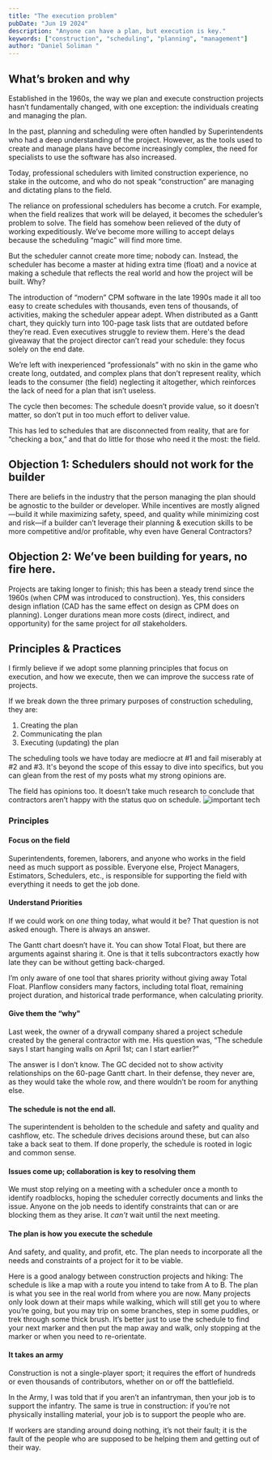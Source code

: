 ```yaml
---
title: "The execution problem"
pubDate: "Jun 19 2024"
description: "Anyone can have a plan, but execution is key."
keywords: ["construction", "scheduling", "planning", "management"]
author: "Daniel Soliman "
---
```


## What’s broken and why

Established in the 1960s, the way we plan and execute construction projects hasn’t fundamentally changed, with one exception: the individuals creating and managing the plan.

In the past, planning and scheduling were often handled by Superintendents who had a deep understanding of the project. However, as the tools used to create and manage plans have become increasingly complex, the need for specialists to use the software has also increased.

Today, professional schedulers with limited construction experience, no stake in the outcome, and who do not speak “construction” are managing and dictating plans to the field.

The reliance on professional schedulers has become a crutch. For example, when the field realizes that work will be delayed, it becomes the scheduler’s problem to solve. The field has somehow been relieved of the duty of working expeditiously. We’ve become more willing to accept delays because the scheduling “magic” will find more time.

But the scheduler cannot create more time; nobody can. Instead, the scheduler has become a master at hiding extra time (float) and a novice at making a schedule that reflects the real world and how the project will be built. Why?

The introduction of “modern” CPM software in the late 1990s made it all too easy to create schedules with thousands, even tens of thousands, of activities, making the scheduler appear adept. When distributed as a Gantt chart, they quickly turn into 100-page task lists that are outdated before they’re read. Even executives struggle to review them. Here's the dead giveaway that the project director can’t read your schedule: they focus solely on the end date.

We’re left with inexperienced “professionals” with no skin in the game who create long, outdated, and complex plans that don’t represent reality, which leads to the consumer (the field) neglecting it altogether, which reinforces the lack of need for a plan that isn’t useless.

The cycle then becomes: The schedule doesn’t provide value, so it doesn’t matter, so don’t put in too much effort to deliver value.

This has led to schedules that are disconnected from reality, that are for “checking a box,” and that do little for those who need it the most: the field.‍

## Objection 1: Schedulers should not work for the builder

There are beliefs in the industry that the person managing the plan should be agnostic to the builder or developer. While incentives are mostly aligned—build it while maximizing safety, speed, and quality while minimizing cost and risk—if a builder can’t leverage their planning & execution skills to be more competitive and/or profitable, why even have General Contractors?

## Objection 2: We’ve been building for years, no fire here.

Projects are taking longer to finish; this has been a steady trend since the 1960s (when CPM was introduced to construction). Yes, this considers design inflation (CAD has the same effect on design as CPM does on planning). Longer durations mean more costs (direct, indirect, and opportunity) for the same project for _all_ stakeholders.

## Principles & Practices
I firmly believe if we adopt some planning principles that focus on execution, and how we execute, then we can improve the success rate of projects.

If we break down the three primary purposes of construction scheduling, they are:

1. Creating the plan
2. Communicating the plan
3. Executing (updating) the plan

The scheduling tools we have today are mediocre at #1 and fail miserably at #2 and #3. It's beyond the scope of this essay to dive into specifics, but you can glean from the rest of my posts what my strong opinions are. 

The field has opinions too. It doesn’t take much research to conclude that contractors aren’t happy with the status quo on schedule.
![important tech](/images/important_Tech.png)

### Principles


#### Focus on the field

Superintendents, foremen, laborers, and anyone who works in the field need as much support as possible. Everyone else, Project Managers, Estimators, Schedulers, etc., is responsible for supporting the field with everything it needs to get the job done.

#### Understand Priorities

If we could work on _one_ thing today, what would it be? That question is not asked enough. There is always an answer.

The Gantt chart doesn’t have it. You can show Total Float, but there are arguments against sharing it. One is that it tells subcontractors exactly how late they can be without getting back-charged.

I’m only aware of one tool that shares priority without giving away Total Float. Planflow considers many factors, including total float, remaining project duration, and historical trade performance, when calculating priority.

#### Give them the “why"

Last week, the owner of a drywall company shared a project schedule created by the general contractor with me. His question was, “The schedule says I start hanging walls on April 1st; can I start earlier?”

The answer is I don’t know. The GC decided not to show activity relationships on the 60-page Gantt chart. In their defense, they never are, as they would take the whole row, and there wouldn’t be room for anything else.

#### The schedule is not the end all.

The superintendent is beholden to the schedule and safety and quality and cashflow, etc. The schedule drives decisions around these, but can also take a back seat to them. If done properly, the schedule is rooted in logic and common sense.

#### Issues come up; collaboration is key to resolving them

We must stop relying on a meeting with a scheduler once a month to identify roadblocks, hoping the scheduler correctly documents and links the issue. Anyone on the job needs to identify constraints that can or are blocking them as they arise. It _can't_ wait until the next meeting.

#### The plan is how you execute the schedule

And safety, and quality, and profit, etc. The plan needs to incorporate all the needs and constraints of a project for it to be viable.

Here is a good analogy between construction projects and hiking: The schedule is like a map with a route you intend to take from A to B. The plan is what you see in the real world from where you are now. Many projects only look down at their maps while walking, which will still get you to where you’re going, but you may trip on some branches, step in some puddles, or trek through some thick brush. It’s better just to use the schedule to find your next marker and then put the map away and walk, only stopping at the marker or when you need to re-orientate.

#### It takes an army

Construction is not a single-player sport; it requires the effort of hundreds or even thousands of contributors, whether on or off the battlefield.

In the Army, I was told that if you aren’t an infantryman, then your job is to support the infantry. The same is true in construction: if you’re not physically installing material, your job is to support the people who are.

If workers are standing around doing nothing, it’s not their fault; it is the fault of the people who are supposed to be helping them and getting out of their way.
